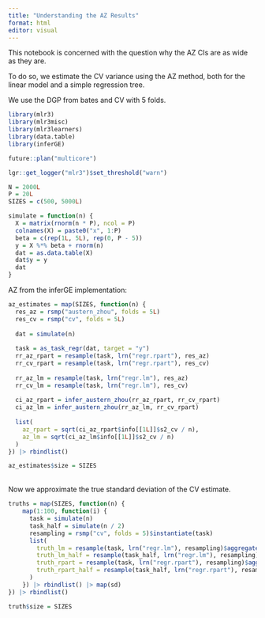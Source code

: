 ```yaml
---
title: "Understanding the AZ Results"
format: html
editor: visual
---
```


This notebook is concerned with the question why the AZ CIs are as wide as they are.

To do so, we estimate the CV variance using the AZ method, both for the linear model and a simple regression tree.

We use the DGP from bates and CV with 5 folds.

```r
library(mlr3)
library(mlr3misc)
library(mlr3learners)
library(data.table)
library(inferGE)

future::plan("multicore")

lgr::get_logger("mlr3")$set_threshold("warn")

N = 2000L
P = 20L
SIZES = c(500, 5000L)

simulate = function(n) {
  X = matrix(rnorm(n * P), ncol = P)
  colnames(X) = paste0("x", 1:P)
  beta = c(rep(1L, 5L), rep(0, P - 5))
  y = X %*% beta + rnorm(n)
  dat = as.data.table(X)
  dat$y = y
  dat
}
```

AZ from the inferGE implementation:

```r
az_estimates = map(SIZES, function(n) {
  res_az = rsmp("austern_zhou", folds = 5L)
  res_cv = rsmp("cv", folds = 5L)
  
  dat = simulate(n)
  
  task = as_task_regr(dat, target = "y")
  rr_az_rpart = resample(task, lrn("regr.rpart"), res_az)
  rr_cv_rpart = resample(task, lrn("regr.rpart"), res_cv)
  
  rr_az_lm = resample(task, lrn("regr.lm"), res_az)
  rr_cv_lm = resample(task, lrn("regr.lm"), res_cv)
  
  ci_az_rpart = infer_austern_zhou(rr_az_rpart, rr_cv_rpart)
  ci_az_lm = infer_austern_zhou(rr_az_lm, rr_cv_rpart)
  
  list(
    az_rpart = sqrt(ci_az_rpart$info[[1L]]$s2_cv / n),
    az_lm = sqrt(ci_az_lm$info[[1L]]$s2_cv / n)
  )
}) |> rbindlist()

az_estimates$size = SIZES
```

\
Now we approximate the true standard deviation of the CV estimate.

```r

truths = map(SIZES, function(n) {
    map(1:100, function(i) {
      task = simulate(n)
      task_half = simulate(n / 2)
      resampling = rsmp("cv", folds = 5)$instantiate(task)
      list(
        truth_lm = resample(task, lrn("regr.lm"), resampling)$aggregate(),
        truth_lm_half = resample(task_half, lrn("regr.lm"), resampling)$aggregate(),
        truth_rpart = resample(task, lrn("regr.rpart"), resampling)$aggregate(),
        truth_rpart_half = resample(task_half, lrn("regr.rpart"), resampling)$aggregate()
      )
    }) |> rbindlist() |> map(sd)
}) |> rbindlist()

truth$size = SIZES 
    
```

\
